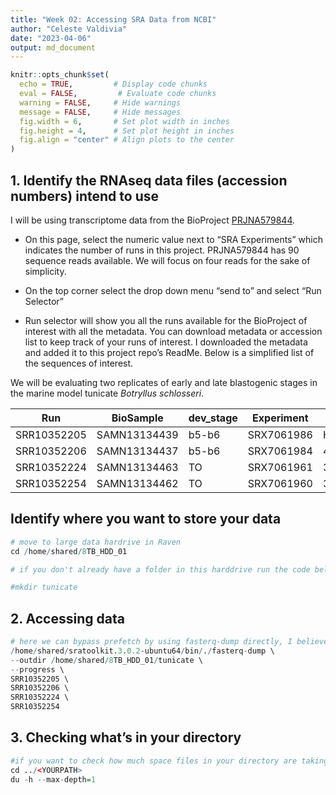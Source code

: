 ```yaml
---
title: "Week 02: Accessing SRA Data from NCBI"
author: "Celeste Valdivia"
date: "2023-04-06"
output: md_document
---
```


```r
knitr::opts_chunk$set(
  echo = TRUE,         # Display code chunks
  eval = FALSE,         # Evaluate code chunks
  warning = FALSE,     # Hide warnings
  message = FALSE,     # Hide messages
  fig.width = 6,       # Set plot width in inches
  fig.height = 4,      # Set plot height in inches
  fig.align = "center" # Align plots to the center
)
```

## 1. Identify the RNAseq data files (accession numbers) intend to use

I will be using transcriptome data from the BioProject [PRJNA579844](https://www.ncbi.nlm.nih.gov/bioproject/PRJNA579844).

-   On this page, select the numeric value next to "SRA Experiments" which indicates the number of runs in this project. PRJNA579844 has 90 sequence reads available. We will focus on four reads for the sake of simplicity.

-   On the top corner select the drop down menu "send to" and select "Run Selector"

-   Run selector will show you all the runs available for the BioProject of interest with all the metadata. You can download metadata or accession list to keep track of your runs of interest. I downloaded the metadata and added it to this project repo's ReadMe. Below is a simplified list of the sequences of interest.

We will be evaluating two replicates of early and late blastogenic stages in the marine model tunicate *Botryllus schlosseri*.

| Run         | BioSample    | dev_stage | Experiment | Sample Name                            |
|------|------|------|------|------|
| SRR10352205 | SAMN13134439 | b5-b6     | SRX7061986 | HISeq-Sample_3411_IL2574-4             |
| SRR10352206 | SAMN13134437 | b5-b6     | SRX7061984 | 4017_944axbyd196_stageC1to2_SecBud     |
| SRR10352224 | SAMN13134463 | TO        | SRX7061961 | 3902_Sc109e_olds_zooid_D\_early_mid_kp |
| SRR10352254 | SAMN13134462 | TO        | SRX7061960 | 3890_Sc109e_old_zooid_D\_mid_Late_kp   |


## Identify where you want to store your data
```r
# move to large data hardrive in Raven
cd /home/shared/8TB_HDD_01

# if you don't already have a folder in this harddrive run the code below to make a new directory with a unique name

#mkdir tunicate
```

## 2. Accessing data

```r
# here we can bypass prefetch by using fasterq-dump directly, I believe bypassing this will just make the download time longer
/home/shared/sratoolkit.3.0.2-ubuntu64/bin/./fasterq-dump \
--outdir /home/shared/8TB_HDD_01/tunicate \
--progress \
SRR10352205 \
SRR10352206 \
SRR10352224 \
SRR10352254
```

## 3. Checking what's in your directory

```r
#if you want to check how much space files in your directory are taking up:
cd ../<YOURPATH>
du -h --max-depth=1
```
